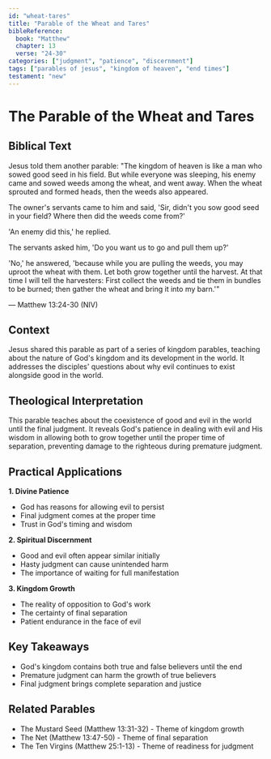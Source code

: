 ```yaml
---
id: "wheat-tares"
title: "Parable of the Wheat and Tares"
bibleReference:
  book: "Matthew"
  chapter: 13
  verse: "24-30"
categories: ["judgment", "patience", "discernment"]
tags: ["parables of jesus", "kingdom of heaven", "end times"]
testament: "new"
---
```


# The Parable of the Wheat and Tares

## Biblical Text

Jesus told them another parable: "The kingdom of heaven is like a man who sowed good seed in his field. But while everyone was sleeping, his enemy came and sowed weeds among the wheat, and went away. When the wheat sprouted and formed heads, then the weeds also appeared.

The owner's servants came to him and said, 'Sir, didn't you sow good seed in your field? Where then did the weeds come from?'

'An enemy did this,' he replied.

The servants asked him, 'Do you want us to go and pull them up?'

'No,' he answered, 'because while you are pulling the weeds, you may uproot the wheat with them. Let both grow together until the harvest. At that time I will tell the harvesters: First collect the weeds and tie them in bundles to be burned; then gather the wheat and bring it into my barn.'"

— Matthew 13:24-30 (NIV)

## Context

Jesus shared this parable as part of a series of kingdom parables, teaching about the nature of God's kingdom and its development in the world. It addresses the disciples' questions about why evil continues to exist alongside good in the world.

## Theological Interpretation

This parable teaches about the coexistence of good and evil in the world until the final judgment. It reveals God's patience in dealing with evil and His wisdom in allowing both to grow together until the proper time of separation, preventing damage to the righteous during premature judgment.

## Practical Applications

**1. Divine Patience**
- God has reasons for allowing evil to persist
- Final judgment comes at the proper time
- Trust in God's timing and wisdom

**2. Spiritual Discernment**
- Good and evil often appear similar initially
- Hasty judgment can cause unintended harm
- The importance of waiting for full manifestation

**3. Kingdom Growth**
- The reality of opposition to God's work
- The certainty of final separation
- Patient endurance in the face of evil

## Key Takeaways

- God's kingdom contains both true and false believers until the end
- Premature judgment can harm the growth of true believers
- Final judgment brings complete separation and justice

## Related Parables

- The Mustard Seed (Matthew 13:31-32) - Theme of kingdom growth
- The Net (Matthew 13:47-50) - Theme of final separation
- The Ten Virgins (Matthew 25:1-13) - Theme of readiness for judgment